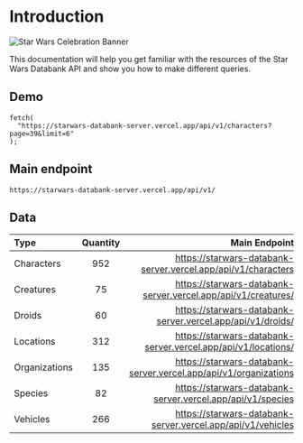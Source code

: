 
# Introduction

![Star Wars Celebration Banner](/images/banner.jpg "Star Wars Celebration Banner")

This documentation will help you get familiar with the resources of the Star Wars Databank API and show you how to make different queries.

## Demo

```
fetch(
  "https://starwars-databank-server.vercel.app/api/v1/characters?page=39&limit=6"
);
```

<Gallery />

## Main endpoint

`https://starwars-databank-server.vercel.app/api/v1/`

## Data

| Type          | Quantity |                                                    Main Endpoint |
| :------------ | :------: | ---------------------------------------------------------------: |
| Characters    |   952    |    https://starwars-databank-server.vercel.app/api/v1/characters |
| Creatures     |    75    |    https://starwars-databank-server.vercel.app/api/v1/creatures/ |
| Droids        |    60    |       https://starwars-databank-server.vercel.app/api/v1/droids/ |
| Locations     |   312    |    https://starwars-databank-server.vercel.app/api/v1/locations/ |
| Organizations |   135    | https://starwars-databank-server.vercel.app/api/v1/organizations |
| Species       |    82    |       https://starwars-databank-server.vercel.app/api/v1/species |
| Vehicles      |   266    |      https://starwars-databank-server.vercel.app/api/v1/vehicles |

```

```
